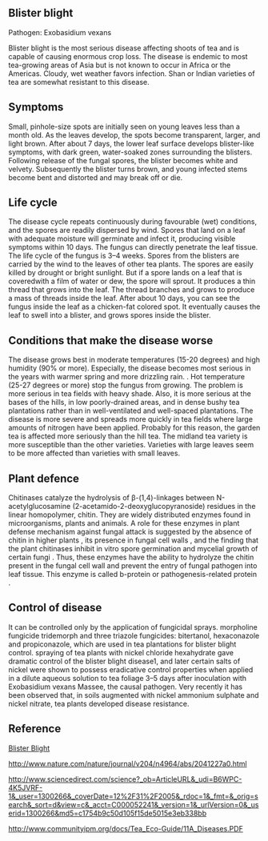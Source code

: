 ==Blister blight==

Pathogen: Exobasidium vexans

Blister blight is the most serious disease affecting shoots of tea and is capable of causing enormous crop loss. The disease is endemic to most tea-growing areas of Asia but is not known to occur in Africa or the Americas. Cloudy, wet weather favors infection. Shan or Indian varieties of tea are somewhat resistant to this disease.

==Symptoms==
Small, pinhole-size spots are initially seen on young leaves less than a month old. As the leaves develop, the spots become transparent, larger, and light brown. After about 7 days, the lower leaf surface develops blister-like symptoms, with dark green, water-soaked zones surrounding
the blisters. Following release of the fungal spores, the blister becomes white and velvety. Subsequently the blister turns brown, and young infected stems become bent and distorted and may break off or die.

==Life cycle==
The disease cycle repeats continuously during favourable (wet) conditions, and the spores are readily dispersed by wind. Spores that land on a leaf with adequate moisture will germinate and infect it, producing visible symptoms within 10 days. The fungus can directly penetrate the leaf tissue.  The life cycle of the fungus is 3–4 weeks. Spores from the blisters are carried by the wind to the leaves of other tea plants. The spores are easily killed by drought or bright sunlight. But if a spore lands on a leaf that is coveredwith a film of water or dew, the spore will sprout. It produces a thin thread that grows into the leaf. The thread branches and grows to produce a mass of threads inside the leaf. After about 10 days, you can see the fungus inside the leaf as a chicken-fat colored spot. It eventually causes the leaf to swell into a blister, and grows spores inside the blister.

==Conditions that make the disease worse==

The disease grows best in moderate temperatures (15-20 degrees) and high humidity (90% or more). Especially, the disease becomes most serious in the years with warmer spring and more drizzling rain. . Hot temperature (25-27 degrees or more) stop the fungus from growing. The problem is more serious in tea fields with heavy shade. Also, it is more serious at the bases of the hills, in low poorly-drained areas, and in dense bushy tea plantations rather than in well-ventilated and well-spaced plantations. The disease is more severe and spreads more quickly in tea fields where large amounts of nitrogen have been applied. Probably for this reason, the garden tea is affected more seriously than the hill tea. The midland tea variety is more susceptible than the other varieties. Varieties with large leaves seem to be more affected than varieties with small leaves.



==Plant defence==

Chitinases  catalyze the hydrolysis of β-(1,4)-linkages between N-acetylglucosamine (2-acetamido-2-deoxyglucopyranoside) residues in the linear homopolymer, chitin. They are widely distributed enzymes found in microorganisms, plants and animals. A role for these enzymes in plant defense mechanism against fungal attack is suggested by the absence of chitin in higher plants , its presence in fungal cell walls , and the finding that the plant chitinases inhibit in vitro spore germination and mycelial growth of certain fungi . Thus, these enzymes have the ability to hydrolyze the chitin present in the fungal cell wall and prevent the entry of fungal pathogen into leaf tissue. This enzyme is called b-protein or pathogenesis-related protein .




==Control of disease==

It can be controlled only by the application of  fungicidal sprays. morpholine fungicide tridemorph and three triazole fungicides: bitertanol, hexaconazole and propiconazole, which are used in tea plantations for blister blight control. spraying of tea plants with nickel chloride hexahydrate gave dramatic control of the blister blight disease1, and later certain salts of nickel were shown to possess eradicative control properties when applied in a dilute aqueous solution to tea foliage 3–5 days after inoculation with Exobasidium vexans Massee, the causal pathogen. Very recently it has been observed that, in soils augmented with nickel ammonium sulphate and nickel nitrate, tea plants developed disease resistance.

==Reference==

<a href="http://encyclopedia.jrank.org/Cambridge/entries/073/blister-blight.html">Blister Blight</a>

http://www.nature.com/nature/journal/v204/n4964/abs/2041227a0.html

http://www.sciencedirect.com/science?_ob=ArticleURL&_udi=B6WPC-4K5JVRF-1&_user=1300266&_coverDate=12%2F31%2F2005&_rdoc=1&_fmt=&_orig=search&_sort=d&view=c&_acct=C000052241&_version=1&_urlVersion=0&_userid=1300266&md5=c1754b9c50d105f15de5015e3eb338bb

http://www.communityipm.org/docs/Tea_Eco-Guide/11A_Diseases.PDF